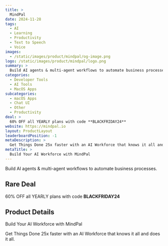 ```yaml
---
title: >
  MindPal
date: 2024-11-28
tags:
  - AI
  - Learning
  - Productivity
  - Text to Speech
  - Voice
images:
  - /static/images/product/mindpal/og-image.png
logo: /static/images/product/mindpal/logo.png
summary: >
  Build AI agents & multi-agent workflows to automate business processes.
categories:
  - Developer Tools
  - AI Tools
  - MacOS Apps
subcategories:
  - macOS Apps
  - Chat UI
  - Other
  - Productivity
deal: >
  60% OFF all YEARLY plans with code **BLACKFRIDAY24**
website: https://mindpal.io
layout: ProductLayout
leaderboardPosition: -1
metaDescription: >
  Get Things Done 25x faster with an AI Workforce that knows it all and does it all.
metaTitle: >
  Build Your AI Workforce with MindPal
---
```

Build AI agents & multi-agent workflows to automate business processes.

## Rare Deal

60% OFF all YEARLY plans with code **BLACKFRIDAY24**

## Product Details

Build Your AI Workforce with MindPal

Get Things Done 25x faster with an AI Workforce that knows it all and does it all.
